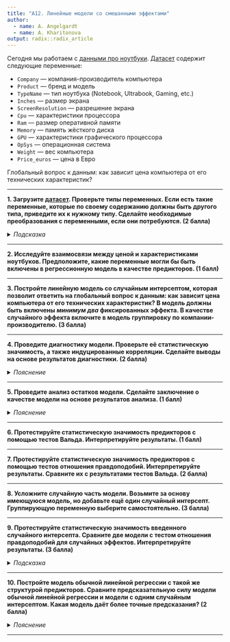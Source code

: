 ```yaml
---
title: "A12. Линейные модели со смешанными эффектами"
author:
  - name: A. Angelgardt
  - name: A. Kharitonova
output: radix::radix_article
---
```


Сегодня мы работаем с [данными про ноутбуки](https://www.kaggle.com/muhammetvarl/laptop-price?select=laptop_price.csv). [Датасет](https://raw.githubusercontent.com/angelgardt/hseuxlab-wlm2021/master/data/laptop_price.csv) содержит следующие переменные:

* `Company` --- компания-производитель компьютера
* `Product` --- бренд и модель
* `TypeName` --- тип ноутбука (Notebook, Ultrabook, Gaming, etc.)
* `Inches` --- размер экрана
* `ScreenResolution` --- разрешение экрана
* `Cpu` --- характеристики процессора
* `Ram` --- размер оперативной памяти
* `Memory` --- память жёсткого диска
* `GPU` --- характеристики графического процессора
* `OpSys` --- операционная система
* `Weight` --- вес компьютера
* `Price_euros` --- цена в Евро

Глобальный вопрос к данным: как зависит цена компьютера от его технических характеристик?


***

**1. Загрузите [датасет](https://raw.githubusercontent.com/angelgardt/hseuxlab-wlm2021/master/data/laptop_price.csv). Проверьте типы переменных. Если есть такие переменные, которые по своему содержанию должны быть другого типа, приведите их к нужному типу. Сделайте необходимые преобразования с переменными, если они потребуются. (2 балла)**

<details>
<summary>*Подсказка*</summary>
Обратите внимание, как записаны переменные `Cpu`, `Ram`, `Memory` и `Weight`.
</details>

***

**2. Исследуйте взаимосвязи между ценой и характеристиками ноутбуков. Предположите, какие переменные могли бы быть включены в регрессионную модель в качестве предикторов. (1 балл)**

***

**3. Постройте линейную модель со случайным интерсептом, которая позволит ответить на глобальный вопрос к данным: как зависит цена компьютера от его технических характеристик? В модель должны быть включены _минимум два_ фиксированных эффекта. В качестве случайного эффекта включите в модель группировку по компании-производителю. (3 балла)**

***

**4. Проведите диагностику модели. Проверьте её статистическую значимость, а также индуцированные корреляции. Сделайте выводы на основе результатов диагностики. (2 балла)**

<details>
<summary>*Пояснение*</summary>
Обычно нас интересует прежде всего интересует фиксированная часть модели, поэтому сосредоточтесь на ней.
</details>

***

**5. Проведите анализ остатков модели. Сделайте заключение о качестве модели на основе результатов анализа. (1 балл)**

<details>
<summary>*Пояснение*</summary>
Графической диагностики будет достаточно.
</details>

***

**6. Протестируйте статистическую значимость предикторов с помощью тестов Вальда. Интерпретируйте результаты. (1 балл)**

***

**7. Протестируйте статистическую значимость предикторов с помощью тестов отношения правдоподобий. Интерпретируйте результаты. Сравните их с результатами тестов Вальда. (2 балла)**

***

**8. Усложните случайную часть модели. Возьмите за основу имеющуюся модель, но добавьте ещё один случайный интерсепт. Группирующую переменную выберите самостоятельно. (3 балла)**

***

**9. Протестируйте статистическую значимость введенного случайного интерсепта. Сравните две модели с тестом отношения правдоподобий для случайных эффектов. Интерпретируйте результаты. (3 балла)**

<details>
<summary>*Подсказка*</summary>
Обратите внимание на способ подбора модели.
</details>

***

**10. Постройте модель обычной линейной регрессии с такой же структурой предикторов. Сравните предсказательную силу модели обычной линейной регрессии и модели с одним случайным интерсептом. Какая модель даёт более точные предсказания? (2 балла)**

<details>
<summary>*Пояснение*</summary>
Достаточно сравнить суммы квадратов ошибок двух моделей, но можно рассчитать и метрики качества моделей, такие как $MSE$, $RMSE$, $MAE$ и $MAPE$.
</details>

***

